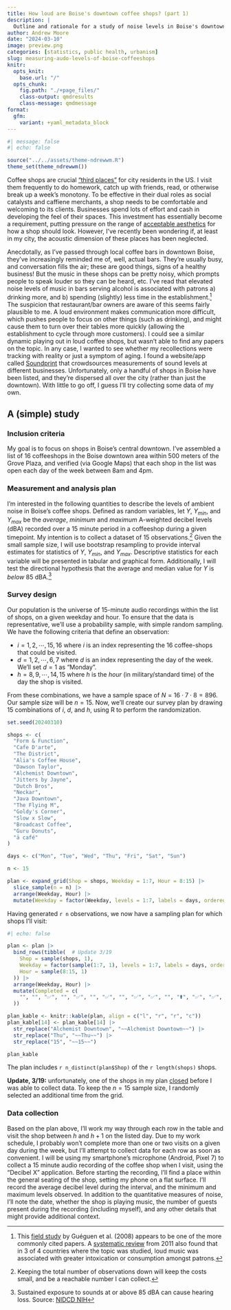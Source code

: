 ```yaml
---
title: How loud are Boise's downtown coffee shops? (part 1)
description: |
  Outline and rationale for a study of noise levels in Boise's downtown coffeeshops.
author: Andrew Moore
date: "2024-03-10"
image: preview.png
categories: [statistics, public health, urbanism]
slug: measuring-audo-levels-of-boise-coffeeshops
knitr:
  opts_knit: 
    base.url: "/"
  opts_chunk:
    fig.path: "./+page_files/"
    class-output: qmdresults
    class-message: qmdmessage
format:
  gfm:
    variant: +yaml_metadata_block
---
```


```r
#| message: false
#| echo: false

source("../../assets/theme-ndrewwm.R")
theme_set(theme_ndrewwm())
```

Coffee shops are crucial ["third places"](https://en.wikipedia.org/wiki/Third_place) for city residents in the US. I visit them frequently to do homework, catch up with friends, read, or otherwise break up a week's monotony. To be effective in their dual roles as social catalysts and caffiene merchants, a shop needs to be comfortable and welcoming to its clients. Businesses spend lots of effort and cash in developing the feel of their spaces. This investment has essentially become a requirement, putting pressure on the range of [acceptable aesthetics](https://www.theverge.com/2016/8/3/12325104/airbnb-aesthetic-global-minimalism-startup-gentrification) for how a shop should look. However, I've recently been wondering if, at least in my city, the acoustic dimension of these places has been neglected.

Anecdotally, as I've passed through local coffee bars in downtown Boise, they've increasingly reminded me of, well, actual bars. They're usually busy, and conversation fills the air; these are good things, signs of a healthy business! But the music in these shops can be pretty noisy, which prompts people to speak louder so they can be heard, etc. I've read that elevated noise levels of music in bars serving alcohol is associated with patrons a) drinking more, and b) spending (slightly) less time in the establishment.[^1] The suspicion that restaurant/bar owners are aware of this seems fairly plausible to me. A loud environment makes communication more difficult, which pushes people to focus on other things (such as drinking), and might cause them to turn over their tables more quickly (allowing the establishment to cycle through more customers). I could see a similar dynamic playing out in loud coffee shops, but wasn't able to find any papers on the topic. In any case, I wanted to see whether my recollections were tracking with reality or just a symptom of aging. I found a website/app called [Soundprint](https://www.soundprint.co/locations/us/id/boise/coffee-tea) that crowdsources measurements of sound levels at different businesses. Unfortunately, only a handful of shops in Boise have been listed, and they're dispersed all over the city (rather than just the downtown). With little to go off, I guess I'll try collecting some data of my own.

## A (simple) study

### Inclusion criteria

My goal is to focus on shops in Boise's central downtown. I've assembled a list of 16 coffeeshops in the Boise downtown area within 500 meters of the Grove Plaza, and verified (via Google Maps) that each shop in the list was open each day of the week between 8am and 4pm.

### Measurement and analysis plan

I'm interested in the following quantities to describe the levels of ambient noise in Boise's coffee shops. Defined as random variables, let $Y$, $Y_{min}$, and $Y_{max}$ be the *average*, *minimum* and *maximum* A-weighted decibel levels (dBA) recorded over a 15 minute period in a coffeeshop during a given timepoint. My intention is to collect a dataset of 15 observations.[^2] Given the small sample size, I will use bootstrap resampling to provide interval estimates for statistics of $Y$, $Y_{min}$, and $Y_{max}$. Descriptive statistics for each variable will be presented in tabular and graphical form. Additionally, I will test the directional hypothesis that the average and median value for $Y$ is *below* 85 dBA.[^3]

### Survey design

Our population is the universe of 15-minute audio recordings within the list of shops, on a given weekday and hour. To ensure that the data is representative, we'll use a probability sample, with simple random sampling. We have the following criteria that define an observation:

- $i = 1, 2, \cdots, 15, 16$ where $i$ is an index representing the 16 coffee-shops that could be visited.
- $d = 1, 2, \cdots, 6, 7$ where $d$ is an index representing the day of the week. We'll set $d = 1$ as "Monday".
- $h = 8, 9, \cdots, 14, 15$ where $h$ is the *hour* (in military/standard time) of the day the shop is visited.

From these combinations, we have a sample space of $N = 16 \cdot 7 \cdot 8 = 896$. Our sample size will be $n = 15$. Now, we'll create our survey plan by drawing 15 combinations of $i$, $d$, and $h$, using R to perform the randomization.

```r
set.seed(20240310)

shops <- c(
  "Form & Function",
  "Cafe D'arte",
  "The District",
  "Alia's Coffee House",
  "Dawson Taylor",
  "Alchemist Downtown",
  "Jitters by Jayne",
  "Dutch Bros",
  "Neckar",
  "Java Downtown",
  "The Flying M",
  "Goldy's Corner",
  "Slow x Slow",
  "Broadcast Coffee",
  "Guru Donuts",
  "ā café"
)

days <- c("Mon", "Tue", "Wed", "Thu", "Fri", "Sat", "Sun")

n <- 15

plan <- expand_grid(Shop = shops, Weekday = 1:7, Hour = 8:15) |>
  slice_sample(n = n) |>
  arrange(Weekday, Hour) |>
  mutate(Weekday = factor(Weekday, levels = 1:7, labels = days, ordered = TRUE))
```

Having generated `r n` observations, we now have a sampling plan for which shops I'll visit:

```r
#| echo: false

plan <- plan |>
  bind_rows(tibble(  # Update 3/19
    Shop = sample(shops, 1),
    Weekday = factor(sample(1:7, 1), levels = 1:7, labels = days, ordered = TRUE),
    Hour = sample(8:15, 1)
  )) |>
  arrange(Weekday, Hour) |>
  mutate(Completed = c(
    "", "", "✅", "", "✅", "", "✅", "", "✅", "✅", "", "⚰️", "✅", "✅", "", "✅"
  ))

plan_kable <- knitr::kable(plan, align = c("l", "r", "r", "c"))
plan_kable[14] <- plan_kable[14] |>
  str_replace("Alchemist Downtown", "~~Alchemist Downtown~~") |>
  str_replace("Thu", "~~Thu~~") |>
  str_replace("15", "~~15~~")

plan_kable
```

The plan includes `r n_distinct(plan$Shop)` of the `r length(shops)` shops.

**Update, 3/19:** unfortunately, one of the shops in my plan [closed](https://www.idahostatesman.com/entertainment/restaurants/article286832285.html) before I was able to collect data. To keep the $n = 15$ sample size, I randomly selected an additional time from the grid.

### Data collection

Based on the plan above, I'll work my way through each row in the table and visit the shop between $h$ and $h+1$ on the listed day. Due to my work schedule, I probably won't complete more than one or two visits on a given day during the week, but I'll attempt to collect data for each row as soon as convenient. I will be using my smartphone's microphone (Android, Pixel 7) to collect a 15 minute audio recording of the coffee shop when I visit, using the "Decibel X" application. Before starting the recording, I'll find a place within the general seating of the shop, setting my phone on a flat surface. I'll record the average decibel level during the interval, and the minimum and maximum levels observed. In addition to the quantitative measures of noise, I'll note the date, whether the shop is playing music, the number of guests present during the recording (including myself), and any other details that might provide additional context.

[^1]: This [field study](https://onlinelibrary.wiley.com/doi/abs/10.1111/j.1530-0277.2008.00764.x) by Guéguen et al. (2008) appears to be one of the more commonly cited papers. A [systematic review](https://onlinelibrary.wiley.com/doi/abs/10.1111/j.1530-0277.2008.00764.x) from 2011 also found that in 3 of 4 countries where the topic was studied, loud music was associated with greater intoxication or consumption amongst patrons.

[^2]: Keeping the total number of observations down will keep the costs small, and be a reachable number I can collect.

[^3]: Sustained exposure to sounds at or above 85 dBA can cause hearing loss. Source: [NIDCD NIH](https://www.nidcd.nih.gov/news/2020/do-you-know-how-loud-too-loud)

